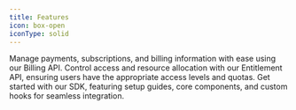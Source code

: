 ```yaml
---
title: Features
icon: box-open
iconType: solid
---
```


<CardGroup cols={2}>
  <Card title="Billing API" icon="money-bill-wave" href="/billing-api-reference">
    Manage payments, subscriptions, and billing information with ease using our Billing API.
  </Card>
  <Card title="Entitlements API" icon="list-check" href="/entitlements-api-reference">
    Control access and resource allocation with our Entitlement API, ensuring users have the appropriate access levels and quotas.
  </Card>
</CardGroup>
<CardGroup cols={1}>
  <Card horizontal title="SDK Documentation" icon="code" href="/sdk">
    Get started with our SDK, featuring setup guides, core components, and custom hooks for seamless integration.
  </Card>
</CardGroup>